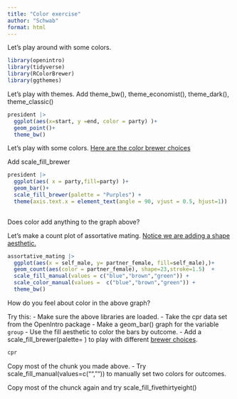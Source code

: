 ```yaml
---
title: "Color exercise"
author: "Schwab"
format: html
---
```


Let's play around with some colors.  

```r
library(openintro)
library(tidyverse)
library(RColorBrewer)
library(ggthemes)
```



Let's play with themes. Add theme_bw(), theme_economist(), theme_dark(), theme_classic()

```r
president |>
  ggplot(aes(x=start, y =end, color = party) )+
  geom_point()+
  theme_bw()

```



Let's play with some colors. [Here are the color brewer choices](https://r-graph-gallery.com/38-rcolorbrewers-palettes.html)

Add scale_fill_brewer

```r
president |>
  ggplot(aes( x = party,fill=party) )+
  geom_bar()+
  scale_fill_brewer(palette = "Purples") +
  theme(axis.text.x = element_text(angle = 90, vjust = 0.5, hjust=1))
           
```
Does color add anything to the graph above? 

Let's make a count plot of assortative mating. [Notice we are adding a shape aesthetic.](https://ggplot2.tidyverse.org/articles/ggplot2-specs.html) 

```r
assortative_mating |>
  ggplot(aes(x = self_male, y= partner_female, fill=self_male),)+
  geom_count(aes(color = partner_female), shape=23,stroke=1.5)  + 
  scale_fill_manual(values = c("blue","brown","green")) +
  scale_color_manual(values =  c("blue","brown","green")) +
  theme_bw()
```  

How do you feel about color in the above graph? 

Try this: 
- Make sure the above libraries are loaded.
- Take the cpr data set from the OpenIntro package
- Make a geom_bar() graph for the variable `group`
- Use the fill aesthetic to color the bars by outcome. 
- Add a scale_fill_brewer(palette= ) to play with different [brewer choices](https://r-graph-gallery.com/38-rcolorbrewers-palettes.html).


```r
cpr 
```
Copy most of the chunk you made above. 
- Try scale_fill_manual(values=c("","")) to manually set two colors for outcomes. 

Copy most of the chunck again and try scale_fill_fivethirtyeight()